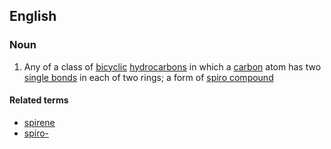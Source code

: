 ==English==

===Noun===
{{en-noun}}

#{{organic compound}} Any of a class of [[bicyclic]] [[hydrocarbon]]s in which a [[carbon]] atom has two [[single bond]]s in each of two rings; a form of [[spiro compound]]

====Related terms====
*[[spirene]]
*[[spiro-]]
